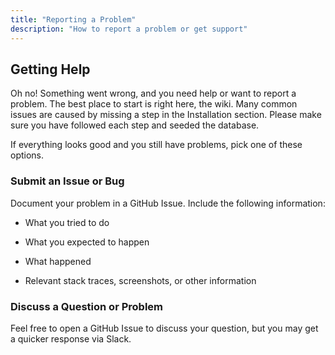 ```yaml
---
title: "Reporting a Problem"
description: "How to report a problem or get support"
---
```


## Getting Help

Oh no! Something went wrong, and you need help or want to report a problem. The best place to start is right here, the wiki. Many common issues are caused by missing a step in the Installation section. Please make sure you have followed each step and seeded the database.

If everything looks good and you still have problems, pick one of these options.

### Submit an Issue or Bug

Document your problem in a GitHub Issue. Include the following information:

* What you tried to do

* What you expected to happen

* What happened

* Relevant stack traces, screenshots, or other information

### Discuss a Question or Problem

Feel free to open a GitHub Issue to discuss your question, but you may get a quicker response via Slack. 

<Card title="Hop into the #ghostwriter channel for quicker responses" icon="slack" iconType="solid" href="https://ghst.ly/BHSlack" /> 
